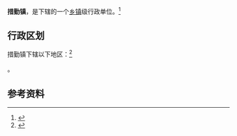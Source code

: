 {{中国乡级行政区|54/25/27/100/000}}

'''措勤镇'''，是{{PRC admin/fullname|54/25/27/100/000|3}}下辖的一个[[乡镇|乡镇]]级行政单位。<ref>{{PRC admin/ref sgc|{{PRC admin/parent|54/25/27/100/000}}}}</ref>

== 行政区划 ==

措勤镇下辖以下地区：<ref>{{PRC admin/ref sgc|54/25/27/100/000}}</ref>

{{PRC admin/children|54/25/27/100/000}}。

== 参考资料 ==

{{reflist}}

{{行政区划小作品}}
{{PRC admin/navcat|54/25/27/100/000}}